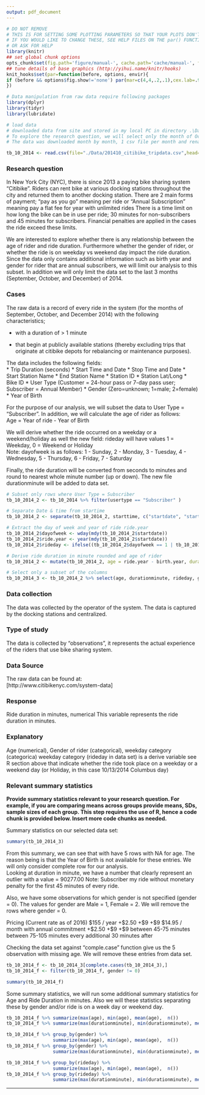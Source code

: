 ```yaml
---
output: pdf_document
---
```

```r
# DO NOT REMOVE
# THIS IS FOR SETTING SOME PLOTTING PARAMETERS SO THAT YOUR PLOTS DON'T TAKE UP TOO MUCH SPACE
# IF YOU WOULD LIKE TO CHANGE THESE, SEE HELP FILES ON THE par() FUNCTION
# OR ASK FOR HELP
library(knitr)
## set global chunk options
opts_chunk$set(fig.path='figure/manual-', cache.path='cache/manual-', fig.align='center', fig.show='hold', par=TRUE)
## tune details of base graphics (http://yihui.name/knitr/hooks)
knit_hooks$set(par=function(before, options, envir){
if (before && options$fig.show!='none') par(mar=c(4,4,.2,.1),cex.lab=.95,cex.axis=.9,mgp=c(2,.7,0),tcl=-.3)
})
```

```r
# Data manipulation from raw data require following packages
library(dplyr)
library(tidyr)
library(lubridate)
```

```r
# load data
# downloaded data from site and stored in my local PC in directory .\Data
# To explore the research question, we will select only the month of October 2014
# The data was downloaded month by month, 1 csv file per month and rename as 2014mm_citibike_tripdata.csv

tb_10_2014 <- read.csv(file="./Data/201410_citibike_tripdata.csv",head=TRUE,sep=",")

```


### Research question 

In New York City (NYC), there is since 2013 a paying bike sharing system "Citibike".  Riders can rent bike at various docking stations throughout the city and returned them to another docking station.  There are 2 main forms of payment; "pay as you go" meaning per ride or "Annual Subscription" meaning pay a flat fee for year with unlimited rides
There is a time limit on how long the bike can be in use per ride; 30 minutes for non-subscribers and 45 minutes for subscribers.  Financial penalties are applied in the cases the ride exceed these limits.

We are interested to explore whether there is any relationship between the age of rider and ride duration.  Furthermore whether the gender of rider, or whether the ride is on weekday vs weekend day impact the ride duration.  Since the data only contains additional information such as birth year and gender for rider that are annual subscribers, we will limit our analysis to this subset.  In addition we will only limit the data set to the last 3 months (September, October, and December) of 2014.

### Cases 

The raw data is a record of every ride in the system (for the months of September, October, and December 2014) with the following characteristics;   

* with a duration of > 1 minute

* that begin at publicly available stations (thereby excluding trips that originate at citibike depots for rebalancing or maintenance purposes).

The data includes the following fields:  
* Trip Duration (seconds)
* Start Time and Date
* Stop Time and Date
* Start Station Name
* End Station Name
* Station ID
* Station Lat/Long
* Bike ID
* User Type (Customer = 24-hour pass or 7-day pass user; Subscriber = Annual Member)
* Gender (Zero=unknown; 1=male; 2=female)
* Year of Birth

For the purpose of our analysis, we will subset the data to User Type = "Subscriber".  In addition, we will calculate the age of rider as follows:  
     Age = Year of ride - Year of Birth

We will derive whether the ride occurred on a weekday or a weekend/holiday as well the new field: rideday will have values 1 = Weekday, 0 = Weekend or Holiday  
Note: dayofweek is as follows: 1 - Sunday, 2 - Monday, 3 - Tuesday,  4 - Wednesday, 5 - Thursday, 6 - Friday, 7 - Saturday

Finally, the ride duration will be converted from seconds to minutes and round to nearest whole minute number (up or down).  The new file durationminute will be added to data set.

```r
# Subset only rows where User Type = Subscriber
tb_10_2014_2 <- tb_10_2014 %>% filter(usertype == "Subscriber" )

# Separate Date & time from startime
tb_10_2014_2 <- separate(tb_10_2014_2, starttime, c("startdate", "starttime2"), sep = " ")

# Extract the day of week and year of ride ride.year
tb_10_2014_2$dayofweek <- wday(mdy(tb_10_2014_2$startdate))
tb_10_2014_2$ride.year <- year(mdy(tb_10_2014_2$startdate))
tb_10_2014_2$rideday <- ifelse((tb_10_2014_2$dayofweek == 1 | tb_10_2014_2$dayofweek == 6 | tb_10_2014_2$startdate == "10/13/2014"), 0, 1)

# Derive ride duration in minute rounded and age of rider
tb_10_2014_2 <- mutate(tb_10_2014_2, age = ride.year - birth.year, durationminute = round(tripduration/60, digit = 0))

# Select only a subset of the columns
tb_10_2014_3 <- tb_10_2014_2 %>% select(age, durationminute, rideday, gender, dayofweek)

```

### Data collection 

The data was collected by the operator of the system.  The data is captured by the docking stations and centralized. 

### Type of study ###

The data is collected by "observations", it represents the actual experience of the riders that use bike sharing system.


### Data Source 

The raw data can be found at:  
[http://www.citibikenyc.com/system-data]


### Response 

Ride duration in minutes, numerical
This variable represents the ride duration in minutes.


### Explanatory 

Age (numerical), Gender of rider (categorical), weekday category (categorica)
weekday category (rideday in data set) is a derive variable see R section above that indicate whether the ride took place on a weekday or a weekend day (or Holiday, in this case 10/13/2014 Columbus day)

### Relevant summary statistics 

**Provide summary statistics relevant to your research question. For example, if you are comparing means across groups provide means, SDs, sample sizes of each group. This step requires the use of R, hence a code chunk is provided below. Insert more code chunks as needed.**

Summary statistics on our selected data set:
```r
summary(tb_10_2014_3)
```

From this summary, we can see that with have 5 rows with NA for age. The reason being is that the Year of Birth is not available for these entries.  We will only consider complete row for our analysis.  
Looking at duration in minute, we have a number that clearly represent an outlier with a value = 90277.00
Note: Subscriber my ride without monetary penalty for the first 45 minutes of every ride.

Also, we have some observations for which gender is not specified (gender = 0).  The values for gender are Male = 1, Female = 2.  We will remove the rows where gender = 0.

Pricing (Current rate as of 2016)
$155 / year	                            +$2.50	              +$9	                    +$9
$14.95 / month with annual commitment 	+$2.50              	+$9	                    +$9
                                        between 45-75 minutes	between 75-105 minutes	every additional 30 minutes after

Checking the data set against "comple.case" function give us the 5 observation with missing age.  We will remove these entries from data set.                                      
```r
tb_10_2014_f <- tb_10_2014_3[complete.cases(tb_10_2014_3),]
tb_10_2014_f <- filter(tb_10_2014_f, gender != 0)

summary(tb_10_2014_f)
```
  
Some summary statistics, we will run some additional summary statistics for Age and Ride Duration in minutes.  Also we will these statistics separating these by gender and/or ride is on a week day or weekend day.

```r
tb_10_2014_f %>% summarize(max(age), min(age), mean(age),  n())
tb_10_2014_f %>% summarize(max(durationminute), min(durationminute), mean(durationminute), n())

tb_10_2014_f %>% group_by(gender) %>%
                 summarize(max(age), min(age), mean(age),  n()) 
tb_10_2014_f %>% group_by(gender) %>%
                 summarize(max(durationminute), min(durationminute), mean(durationminute),  n())

tb_10_2014_f %>% group_by(rideday) %>%
                 summarize(max(age), min(age), mean(age),  n()) 
tb_10_2014_f %>% group_by(rideday) %>%
                 summarize(max(durationminute), min(durationminute), mean(durationminute),  n())
```

***
